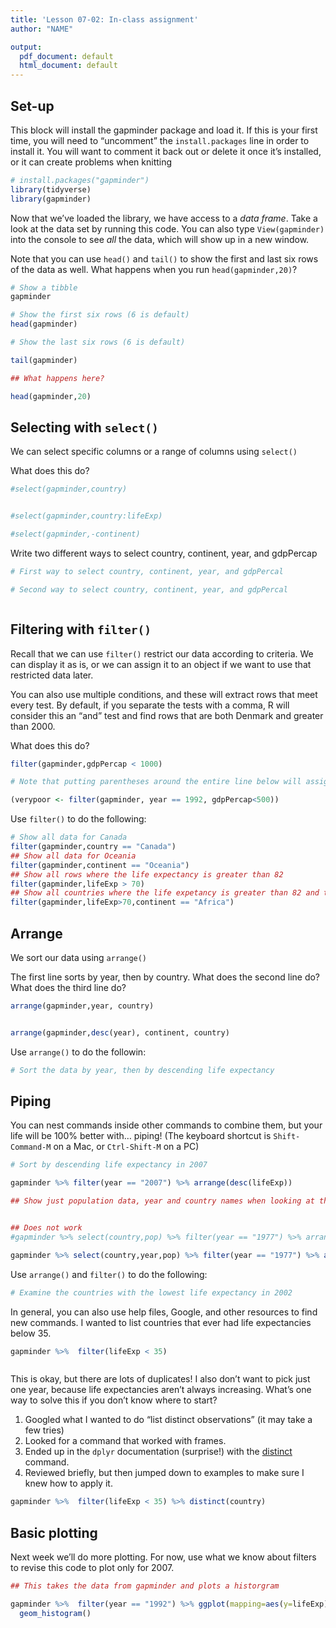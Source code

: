 ```yaml
---
title: 'Lesson 07-02: In-class assignment'
author: "NAME"

output:
  pdf_document: default
  html_document: default
---
```




## Set-up

This block will install the gapminder package and load it. If this is your first time, you will need to "uncomment" the `install.packages` line in order to install it. You will want to comment it back out or delete it once it's installed, or it can create problems when knitting

```r
# install.packages("gapminder")
library(tidyverse)
library(gapminder)
```

Now that we've loaded the library, we have access to a *data frame*. Take a look at the data set by running this code. You can also type `View(gapminder)` into the console to see *all* the data, which will show up in a new window.

Note that you can use `head()` and `tail()` to show the first and last six rows of the data as well. What happens when you run `head(gapminder,20)`?

```r
# Show a tibble
gapminder

# Show the first six rows (6 is default)
head(gapminder)

# Show the last six rows (6 is default)

tail(gapminder)

## What happens here? 

head(gapminder,20)


```


## Selecting with `select()` 

We can select specific columns or a range of columns using `select()`

What does this do?
```r

#select(gapminder,country)


#select(gapminder,country:lifeExp)

#select(gapminder,-continent)


```

Write two different ways to select country, continent, year, and gdpPercap

```r

# First way to select country, continent, year, and gdpPercal

# Second way to select country, continent, year, and gdpPercal



```
## Filtering with `filter()`

Recall that we can use `filter()` restrict our data according to criteria. We can display it as is, or we can assign it to an object if we want to use that restricted data later. 

You can also use multiple conditions, and these will extract rows that meet every test. By default, if you separate the tests with a comma, R will consider this an “and” test and find rows that are both Denmark and greater than 2000.

What does this do?

```r

filter(gapminder,gdpPercap < 1000)

# Note that putting parentheses around the entire line below will assign the object /and/ display it

(verypoor <- filter(gapminder, year == 1992, gdpPercap<500))


```

Use `filter()` to do the following: 
```r

# Show all data for Canada
filter(gapminder,country == "Canada")
## Show all data for Oceania
filter(gapminder,continent == "Oceania")
## Show all rows where the life expectancy is greater than 82
filter(gapminder,lifeExp > 70)
## Show all countries where the life expetancy is greater than 82 and the country is in Africa (you can use $ to select)
filter(gapminder,lifeExp>70,continent == "Africa")

```

## Arrange 

We sort our data using `arrange()`

The first line sorts by year, then by country. What does the second line do? What does the third line do? 

```r

arrange(gapminder,year, country)


arrange(gapminder,desc(year), continent, country)
```


Use `arrange()` to do the followin:
```r

# Sort the data by year, then by descending life expectancy


```

## Piping
You can nest commands inside other commands to combine them, but your life will be 100% better with... piping! (The keyboard shortcut is `Shift-Command-M` on a Mac, or `Ctrl-Shift-M` on a PC)

```r

# Sort by descending life expectancy in 2007

gapminder %>% filter(year == "2007") %>% arrange(desc(lifeExp))

## Show just population data, year and country names when looking at the most populous countries in 1977. Note that you cannot filter on something you didn't select!


## Does not work
#gapminder %>% select(country,pop) %>% filter(year == "1977") %>% arrange(desc(pop))

gapminder %>% select(country,year,pop) %>% filter(year == "1977") %>% arrange(desc(pop))

```

Use `arrange()` and `filter()` to do the following:
```r

# Examine the countries with the lowest life expectancy in 2002


```

In general, you can also use help files, Google, and other resources to find new commands. I wanted to list countries that ever had life expectancies below 35. 
```r


gapminder %>%  filter(lifeExp < 35) 



```


This is okay, but there are lots of duplicates! I also don't want to pick just one year, because life expectancies aren't always increasing. What's one way to solve this if you don't know where to start? 

1. Googled what I wanted to do "list distinct observations" (it may take a few tries)
2. Looked for a command that worked with frames. 
3. Ended up in the `dplyr` documentation (surprise!) with the [distinct](https://dplyr.tidyverse.org/reference/distinct.html) command. 
4. Reviewed briefly, but then jumped down to examples to make sure I knew how to apply it.

```r


gapminder %>%  filter(lifeExp < 35) %>% distinct(country)


```


## Basic plotting

Next week we'll do more plotting. For now, use what we know about filters to revise this code to plot only for 2007.

```r

## This takes the data from gapminder and plots a historgram

gapminder %>%  filter(year == "1992") %>% ggplot(mapping=aes(y=lifeExp)) + 
  geom_histogram()
```


